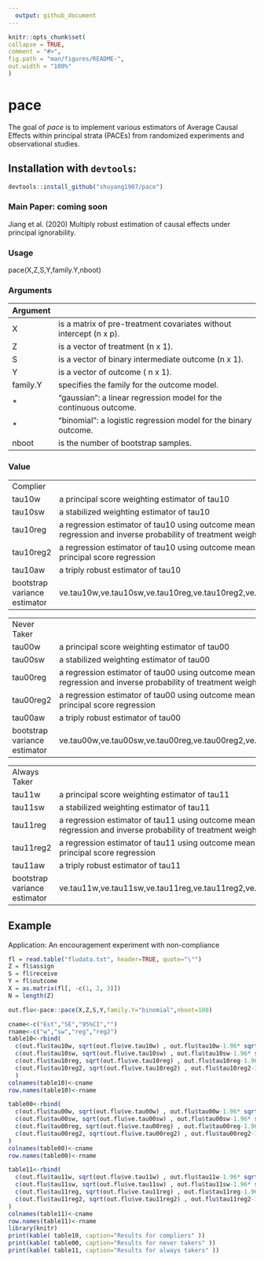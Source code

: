 ```yaml
---
  output: github_document
---
```

  
  ```r
knitr::opts_chunk$set(
  collapse = TRUE,
  comment = "#>",
  fig.path = "man/figures/README-",
  out.width = "100%"
)
```

# pace

The goal of *pace* is to 
implement various estimators of Average Causal Effects within principal strata (PACEs) from randomized experiments and observational studies.


## Installation with `devtools`:

```r
devtools::install_github("shuyang1987/pace")
```

### Main Paper: coming soon

Jiang et al. (2020) Multiply robust estimation of causal effects under principal ignorability. 


### Usage

pace(X,Z,S,Y,family.Y,nboot)

### Arguments

Argument  | 
------------- | -------------
X| is a matrix of pre-treatment covariates without intercept  (n x p).
Z| is a vector of treatment  (n x 1).
S| is a vector of binary intermediate outcome  (n x 1).
Y| is a vector of outcome  ( n x 1).
family.Y| specifies the family for the outcome model.
* |"gaussian": a linear regression model for the continuous outcome.
* |"binomial": a logistic regression model for the binary outcome.
nboot| is the number of bootstrap samples.


### Value

| 
------------- | -------------
Complier|
tau10w| a principal score weighting estimator of tau10
tau10sw| a stabilized weighting estimator of tau10
tau10reg| a regression estimator of tau10 using outcome mean regression and inverse probability of treatment weighting
tau10reg2| a regression estimator of tau10 using outcome mean and principal score regression
tau10aw| a triply robust estimator of tau10
bootstrap variance estimator|ve.tau10w,ve.tau10sw,ve.tau10reg,ve.tau10reg2,ve.tau10aw

| 
------------- | -------------
Never Taker|
tau00w| a principal score weighting estimator of tau00
tau00sw| a stabilized weighting estimator of tau00
tau00reg| a regression estimator of tau00 using outcome mean regression and inverse probability of treatment weighting
tau00reg2| a regression estimator of tau00 using outcome mean and principal score regression
tau00aw| a triply robust estimator of tau00
bootstrap variance estimator|ve.tau00w,ve.tau00sw,ve.tau00reg,ve.tau00reg2,ve.tau00aw

| 
------------- | -------------
Always Taker|
tau11w| a principal score weighting estimator of tau11
tau11sw| a stabilized weighting estimator of tau11
tau11reg| a regression estimator of tau11 using outcome mean regression and inverse probability of treatment weighting
tau11reg2| a regression estimator of tau11 using outcome mean and principal score regression
tau11aw| a triply robust estimator of tau11
bootstrap variance estimator|ve.tau11w,ve.tau11sw,ve.tau11reg,ve.tau11reg2,ve.tau11aw

## Example

Application: An encouragement experiment with non-compliance

```r

fl = read.table("fludata.txt", header=TRUE, quote="\"")
Z = fl$assign 
S = fl$receive
Y = fl$outcome
X = as.matrix(fl[, -c(1, 2, 3)])
N = length(Z)

out.flu<-pace::pace(X,Z,S,Y,family.Y="binomial",nboot=100)

cname<-c("Est","SE","95%CI","")
rname<-c("w","sw","reg","reg2")
table10<-rbind( 
  c(out.flu$tau10w, sqrt(out.flu$ve.tau10w) , out.flu$tau10w-1.96* sqrt(out.flu$ve.tau10w), out.flu$tau10w+1.96*sqrt(out.flu$ve.tau10w) ),
  c(out.flu$tau10sw, sqrt(out.flu$ve.tau10sw) , out.flu$tau10sw-1.96* sqrt(out.flu$ve.tau10sw), out.flu$tau10sw+1.96*sqrt(out.flu$ve.tau10sw) ),
  c(out.flu$tau10reg, sqrt(out.flu$ve.tau10reg) , out.flu$tau10reg-1.96* sqrt(out.flu$ve.tau10reg), out.flu$tau10reg+1.96*sqrt(out.flu$ve.tau10reg) ),
  c(out.flu$tau10reg2, sqrt(out.flu$ve.tau10reg2) , out.flu$tau10reg2-1.96* sqrt(out.flu$ve.tau10reg2), out.flu$tau10reg2+1.96*sqrt(out.flu$ve.tau10reg2) )
  )
colnames(table10)<-cname
row.names(table10)<-rname

table00<-rbind( 
  c(out.flu$tau00w, sqrt(out.flu$ve.tau00w) , out.flu$tau00w-1.96* sqrt(out.flu$ve.tau00w), out.flu$tau00w+1.96*sqrt(out.flu$ve.tau00w) ),
  c(out.flu$tau00sw, sqrt(out.flu$ve.tau00sw) , out.flu$tau00sw-1.96* sqrt(out.flu$ve.tau00sw), out.flu$tau00sw+1.96*sqrt(out.flu$ve.tau00sw) ),
  c(out.flu$tau00reg, sqrt(out.flu$ve.tau00reg) , out.flu$tau00reg-1.96* sqrt(out.flu$ve.tau00reg), out.flu$tau00reg+1.96*sqrt(out.flu$ve.tau00reg) ),
  c(out.flu$tau00reg2, sqrt(out.flu$ve.tau00reg2) , out.flu$tau00reg2-1.96* sqrt(out.flu$ve.tau00reg2), out.flu$tau00reg2+1.96*sqrt(out.flu$ve.tau00reg2) )
)
colnames(table00)<-cname
row.names(table00)<-rname

table11<-rbind( 
  c(out.flu$tau11w, sqrt(out.flu$ve.tau11w) , out.flu$tau11w-1.96* sqrt(out.flu$ve.tau11w), out.flu$tau11w+1.96*sqrt(out.flu$ve.tau11w) ),
  c(out.flu$tau11sw, sqrt(out.flu$ve.tau11sw) , out.flu$tau11sw-1.96* sqrt(out.flu$ve.tau11sw), out.flu$tau11sw+1.96*sqrt(out.flu$ve.tau11sw) ),
  c(out.flu$tau11reg, sqrt(out.flu$ve.tau11reg) , out.flu$tau11reg-1.96* sqrt(out.flu$ve.tau11reg), out.flu$tau11reg+1.96*sqrt(out.flu$ve.tau11reg) ),
  c(out.flu$tau11reg2, sqrt(out.flu$ve.tau11reg2) , out.flu$tau11reg2-1.96* sqrt(out.flu$ve.tau11reg2), out.flu$tau11reg2+1.96*sqrt(out.flu$ve.tau11reg2) )
)
colnames(table11)<-cname
row.names(table11)<-rname
library(knitr)
print(kable( table10, caption="Results for compliers" ))
print(kable( table00, caption="Results for never takers" ))
print(kable( table11, caption="Results for always takers" ))
```
